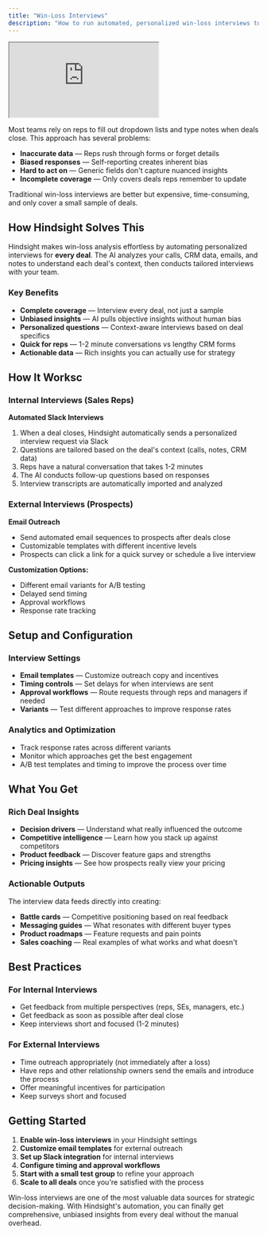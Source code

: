 ```yaml
---
title: "Win-Loss Interviews"
description: "How to run automated, personalized win-loss interviews to get unbiased, actionable data from every deal"
---
```


<iframe src="https://www.loom.com/embed/d37c77bce1384e66bff202218ba5c5df?sid=e11a85fa-a8b7-4ece-8d42-459a78807659" className="w-full aspect-video"
></iframe>

Most teams rely on reps to fill out dropdown lists and type notes when deals close. This approach has several problems:

- **Inaccurate data** — Reps rush through forms or forget details
- **Biased responses** — Self-reporting creates inherent bias
- **Hard to act on** — Generic fields don't capture nuanced insights
- **Incomplete coverage** — Only covers deals reps remember to update

Traditional win-loss interviews are better but expensive, time-consuming, and only cover a small sample of deals.

## How Hindsight Solves This

Hindsight makes win-loss analysis effortless by automating personalized interviews for **every deal**. The AI analyzes your calls, CRM data, emails, and notes to understand each deal's context, then conducts tailored interviews with your team.

### Key Benefits

- **Complete coverage** — Interview every deal, not just a sample
- **Unbiased insights** — AI pulls objective insights without human bias
- **Personalized questions** — Context-aware interviews based on deal specifics
- **Quick for reps** — 1-2 minute conversations vs lengthy CRM forms
- **Actionable data** — Rich insights you can actually use for strategy

## How It Worksc

### Internal Interviews (Sales Reps)

**Automated Slack Interviews**
1. When a deal closes, Hindsight automatically sends a personalized interview request via Slack
2. Questions are tailored based on the deal's context (calls, notes, CRM data)
3. Reps have a natural conversation that takes 1-2 minutes
4. The AI conducts follow-up questions based on responses
5. Interview transcripts are automatically imported and analyzed


### External Interviews (Prospects)

**Email Outreach**
- Send automated email sequences to prospects after deals close
- Customizable templates with different incentive levels
- Prospects can click a link for a quick survey or schedule a live interview

**Customization Options:**
- Different email variants for A/B testing
- Delayed send timing
- Approval workflows
- Response rate tracking

## Setup and Configuration

### Interview Settings
- **Email templates** — Customize outreach copy and incentives
- **Timing controls** — Set delays for when interviews are sent
- **Approval workflows** — Route requests through reps and managers if needed
- **Variants** — Test different approaches to improve response rates

### Analytics and Optimization
- Track response rates across different variants
- Monitor which approaches get the best engagement
- A/B test templates and timing to improve the process over time

## What You Get

### Rich Deal Insights
- **Decision drivers** — Understand what really influenced the outcome
- **Competitive intelligence** — Learn how you stack up against competitors
- **Product feedback** — Discover feature gaps and strengths
- **Pricing insights** — See how prospects really view your pricing

### Actionable Outputs
The interview data feeds directly into creating:
- **Battle cards** — Competitive positioning based on real feedback
- **Messaging guides** — What resonates with different buyer types
- **Product roadmaps** — Feature requests and pain points
- **Sales coaching** — Real examples of what works and what doesn't

## Best Practices

### For Internal Interviews
- Get feedback from multiple perspectives (reps, SEs, managers, etc.)
- Get feedback as soon as possible after deal close
- Keep interviews short and focused (1-2 minutes)

### For External Interviews
- Time outreach appropriately (not immediately after a loss)
- Have reps and other relationship owners send the emails and introduce the process
- Offer meaningful incentives for participation
- Keep surveys short and focused

## Getting Started

1. **Enable win-loss interviews** in your Hindsight settings
2. **Customize email templates** for external outreach
3. **Set up Slack integration** for internal interviews
4. **Configure timing and approval workflows**
5. **Start with a small test group** to refine your approach
6. **Scale to all deals** once you're satisfied with the process

Win-loss interviews are one of the most valuable data sources for strategic decision-making. With Hindsight's automation, you can finally get comprehensive, unbiased insights from every deal without the manual overhead.
